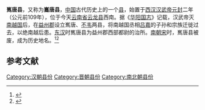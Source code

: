'''嶲唐县'''，又称为'''巂唐县'''，[[中国|中国]]古代历史上的一个[[县|县]]，始置于[[西汉|西汉]][[汉武帝|汉武帝]][[元封_(西汉)|元封]]二年（公元前109年），位于今天[[云南省|云南省]][[云龙县|云龙县]]西南。据《[[华阳国志|华阳国志]]》记载，汉武帝灭[[南越国|南越国]]后，在[[益州郡|益州郡]]设立嶲唐、[[不韦县|不韦]]两县，将南越国丞相[[吕嘉_(南越国)|吕嘉]]的子孙和宗族迁徙过去，以绝南越后患。[[东汉|东汉]]时嶲唐县为益州郡西部都尉的治所。[[南朝宋|南朝宋]]时，嶲唐县被废，成为历史地名。<ref>{{Cite journal|author= 何志远 |title= 史海钩沉“巂唐在今漕涧”——滇西边隅重镇地方古文明史考说 | journal= 大理文化 | year= 2007 |issue= 2 |pages= 64-66 }}</ref><ref>{{Cite book | author = (东晋)常璩(撰) | title = 华阳国志校补图注·南中志(卷4) |others= 任乃强校注 | location = 上海 | publisher = 上海古籍出版社 | date = 1987  |pages=285 |ISBN =7-5325-1778-0}}</ref>

==参考文献==
{{reflist}}
[[Category:汉朝县份|Category:汉朝县份]]
[[Category:晋朝县份|Category:晋朝县份]]
[[Category:南北朝县份|Category:南北朝县份]]